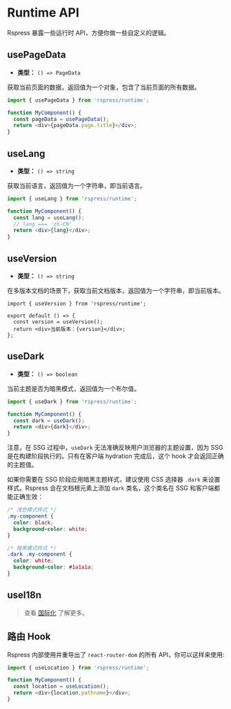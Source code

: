 # Runtime API

Rspress 暴露一些运行时 API，方便你做一些自定义的逻辑。

## usePageData

- **类型：** `() => PageData`

获取当前页面的数据，返回值为一个对象，包含了当前页面的所有数据。

```js
import { usePageData } from 'rspress/runtime';

function MyComponent() {
  const pageData = usePageData();
  return <div>{pageData.page.title}</div>;
}
```

## useLang

- **类型：** `() => string`

获取当前语言，返回值为一个字符串，即当前语言。

```js
import { useLang } from 'rspress/runtime';

function MyComponent() {
  const lang = useLang();
  // lang === 'zh-CN'
  return <div>{lang}</div>;
}
```

## useVersion

- **类型：** `() => string`

在多版本文档的场景下，获取当前文档版本，返回值为一个字符串，即当前版本。

```tsx
import { useVersion } from 'rspress/runtime';

export default () => {
  const version = useVersion();
  return <div>当前版本：{version}</div>;
};
```

## useDark

- **类型：** `() => boolean`

当前主题是否为暗黑模式，返回值为一个布尔值。

```js
import { useDark } from 'rspress/runtime';

function MyComponent() {
  const dark = useDark();
  return <div>{dark}</div>;
}
```

注意，在 SSG 过程中，`useDark` 无法准确反映用户浏览器的主题设置，因为 SSG 是在构建阶段执行的。只有在客户端 hydration 完成后，这个 hook 才会返回正确的主题值。

如果你需要在 SSG 阶段应用暗黑主题样式，建议使用 CSS 选择器 `.dark` 来设置样式。Rspress 会在文档根元素上添加 `dark` 类名，这个类名在 SSG 和客户端都能正确生效：

```css
/* 浅色模式样式 */
.my-component {
  color: black;
  background-color: white;
}

/* 暗黑模式样式 */
.dark .my-component {
  color: white;
  background-color: #1a1a1a;
}
```

## useI18n


<UseI18n />

> 查看 [国际化](/guide/default-theme/i18n) 了解更多。

## 路由 Hook

Rspress 内部使用并重导出了 `react-router-dom` 的所有 API，你可以这样来使用:

```ts
import { useLocation } from 'rspress/runtime';

function MyComponent() {
  const location = useLocation();
  return <div>{location.pathname}</div>;
}
```
